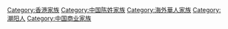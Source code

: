 [[Category:香港家族|Category:香港家族]]
[[Category:中国陈姓家族|Category:中国陈姓家族]]
[[Category:海外華人家族|Category:海外華人家族]]
[[Category:潮阳人|Category:潮阳人]]
[[Category:中国商业家族|Category:中国商业家族]]